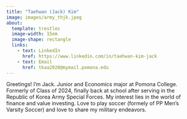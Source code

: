 ```yaml
---
title: "Taehwan (Jack) Kim"
image: images/army_thjk.jpeg
about:
  template: trestles
  image-width: 15em
  image-shape: rectangle
  links:
    - text: LinkedIn
      href: https://www.linkedin.com/in/taehwan-kim-jack
    - text: Email
      href: tkaa2020@mymail.pomona.edu
---
```


Greetings! I'm Jack. Junior and Economics major at Pomona College. Formerly of Class of 2024, finally back at school after serving in the Republic of Korea Army Special Forces. My interest lies in the world of finance and value investing. Love to play soccer (formely of PP Men's Varsity Soccer) and love to share my military endeavors.


